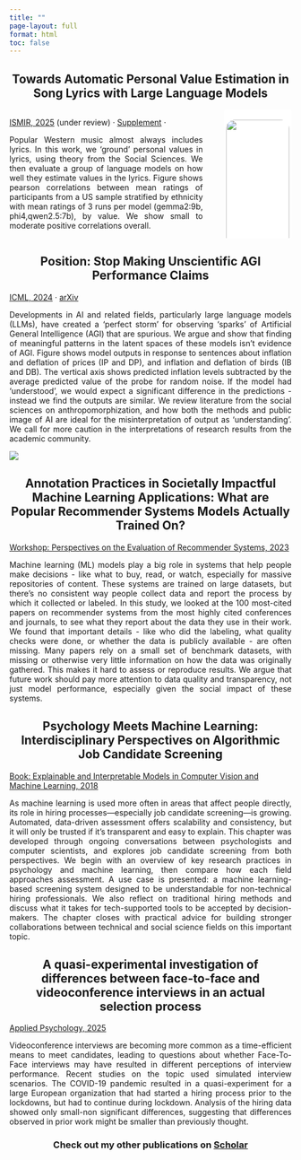 ```yaml
---
title: ""
page-layout: full
format: html
toc: false
---
```


<div style="text-align: center;">
## Towards Automatic Personal Value Estimation in Song Lyrics with Large Language Models
</div>
::::: {.columns .responsive-columns}

::: {.column width="50%"}

[ISMIR, 2025](https://ismir.net) (under review) · [Supplement](https://andrew0302.github.io/values_from_lyrics_ISMIR2025/) · [<i class="bi bi-github"></i>](https://github.com/andrew0302/values_from_lyrics_ISMIR2025)

<div style="text-align: justify;">
Popular Western music almost always includes lyrics. In this work, we 'ground' personal values in lyrics, using theory from the Social Sciences. We then evaluate a group of language models on how well they estimate values in the lyrics. Figure shows pearson correlations between mean ratings of participants from a US sample stratified by ethnicity with mean ratings of 3 runs per model (gemma2:9b, phi4,qwen2.5:7b), by value. We show small to moderate positive correlations overall. 
</div>
:::

::: {.column width="50%" style="padding-left: 1rem;"}
<div style="background-color: white; padding: 0.25rem; border-radius: 0.25rem; margin-bottom: 0.5rem;">
![](images/wave_llm_participant_0na_byvalue_cor.png){width="100%" style="border-radius: 1rem; margin-bottom: 0.25rem;"}
</div>

<div style="font-size: 0.875rem;">

</div>



:::
:::::
<div style="text-align: center;">
## Position: Stop Making Unscientific AGI Performance Claims
</div>
[ICML, 2024](https://dl.acm.org/doi/abs/10.5555/3692070.3692121) ·
[arXiv](https://arxiv.org/abs/2402.03962)

<div style="text-align: justify;">
Developments in AI and related fields, particularly large language models (LLMs), have created a 'perfect storm' for observing 'sparks' of Artificial General Intelligence (AGI) that are spurious. We argue and show that finding of meaningful patterns in the latent spaces of these models isn't evidence of AGI. Figure shows model outputs in response to sentences about inflation and deflation of prices (IP and DP), and inflation and deflation of birds (IB and DB). The vertical axis shows predicted inflation levels subtracted by the average predicted value of the probe for random noise. If the model had 'understood', we would expect a significant difference in the predictions - instead we find the outputs are similar. We review literature from the social sciences on anthropomorphization, and how both the methods and public image of AI are ideal for the misinterpretation of output as 'understanding'. We call for more caution in the interpretations of research results from the academic community. 
</div>

![](images/attack_all_measures.png)

<div style="text-align: center;">
## Annotation Practices in Societally Impactful Machine Learning Applications: What are Popular Recommender Systems Models Actually Trained On?
</div>

[Workshop: Perspectives on the Evaluation of Recommender Systems, 2023](https://ceur-ws.org/Vol-3476/paper1.pdf)

<div style="text-align: justify;"> Machine learning (ML) models play a big role in systems that help people make decisions - like what to buy, read, or watch, especially for massive repositories of content. These systems are trained on large datasets, but there’s no consistent way people collect data and report the process by which it collected or labeled. In this study, we looked at the 100 most-cited papers on recommender systems from the most highly cited conferences and journals, to see what they report about the data they use in their work. We found that important details - like who did the labeling, what quality checks were done, or whether the data is publicly available - are often missing. Many papers rely on a small set of benchmark datasets, with missing or otherwise very little information on how the data was originally gathered. This makes it hard to assess or reproduce results. We argue that future work should pay more attention to data quality and transparency, not just model performance, especially given the social impact of these systems. </div>

<div style="text-align: center;">
## Psychology Meets Machine Learning: Interdisciplinary Perspectives on Algorithmic Job Candidate Screening
</div>

[Book: Explainable and Interpretable Models in Computer Vision and Machine Learning, 2018](https://link.springer.com/chapter/10.1007/978-3-319-98131-4_9)

<div style="text-align: justify;"> As machine learning is used more often in areas that affect people directly, its role in hiring processes—especially job candidate screening—is growing. Automated, data-driven assessment offers scalability and consistency, but it will only be trusted if it’s transparent and easy to explain. This chapter was developed through ongoing conversations between psychologists and computer scientists, and explores job candidate screening from both perspectives. We begin with an overview of key research practices in psychology and machine learning, then compare how each field approaches assessment. A use case is presented: a machine learning-based screening system designed to be understandable for non-technical hiring professionals. We also reflect on traditional hiring methods and discuss what it takes for tech-supported tools to be accepted by decision-makers. The chapter closes with practical advice for building stronger collaborations between technical and social science fields on this important topic. </div>

<div style="text-align: center;">
## A quasi-experimental investigation of differences between face-to-face and videoconference interviews in an actual selection process
</div>
[Applied Psychology, 2025](https://iaap-journals.onlinelibrary.wiley.com/doi/full/10.1111/apps.12558)

<div style="text-align: justify;">
Videoconference interviews are becoming more common as a time-efficient means to meet candidates, leading to questions about whether Face-To-Face interviews may have resulted in different perceptions of interview performance. Recent studies on the topic used simulated interview scenarios. The COVID-19 pandemic resulted in a quasi-experiment for a large European organization that had started a hiring process prior to the lockdowns, but had to continue during lockdown. Analysis of the hiring data showed only small-non significant differences, suggesting that differences observed in prior work might be smaller than previously thought. 
</div>


<div style="text-align: center;">
### Check out my other publications on <span class="bi bi-google"></span> [Scholar](https://scholar.google.nl/citations?user=TFnVkFQAAAAJ&hl=en) 
</div>

